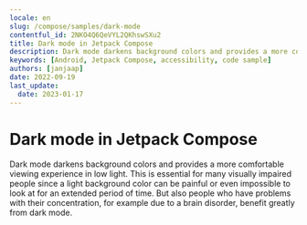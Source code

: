 ```yaml
---
locale: en
slug: /compose/samples/dark-mode
contentful_id: 2NKO4Q6QeVYL2QKhswSXu2
title: Dark mode in Jetpack Compose
description: Dark mode darkens background colors and provides a more comfortable viewing experience in low light.
keywords: [Android, Jetpack Compose, accessibility, code sample]
authors: [janjaap]
date: 2022-09-19
last_update:
  date: 2023-01-17
---
```


# Dark mode in Jetpack Compose

Dark mode darkens background colors and provides a more comfortable viewing experience in low light. This is essential for many visually impaired people since a light background color can be painful or even impossible to look at for an extended period of time. But also people who have problems with their concentration, for example due to a brain disorder, benefit greatly from dark mode.

<CodeSample id="screen-dark-mode" platform="compose" locale="en"/>

